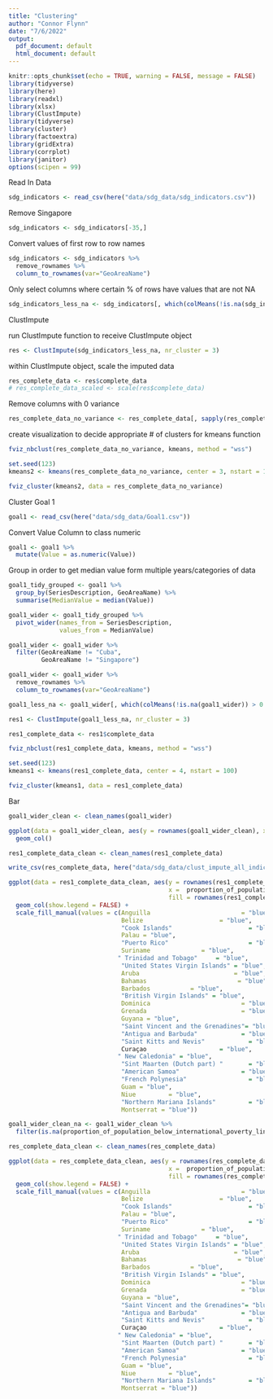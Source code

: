 ```yaml
---
title: "Clustering"
author: "Connor Flynn"
date: "7/6/2022"
output:
  pdf_document: default
  html_document: default
---
```


```r
knitr::opts_chunk$set(echo = TRUE, warning = FALSE, message = FALSE)
library(tidyverse)
library(here)
library(readxl)
library(xlsx)
library(ClustImpute)
library(tidyverse)
library(cluster)
library(factoextra)
library(gridExtra)
library(corrplot)
library(janitor)
options(scipen = 99)
```

Read In Data

```r
sdg_indicators <- read_csv(here("data/sdg_data/sdg_indicators.csv"))
```

Remove Singapore

```r
sdg_indicators <- sdg_indicators[-35,]
```

Convert values of first row to row names

```r
sdg_indicators <- sdg_indicators %>% 
  remove_rownames %>% 
  column_to_rownames(var="GeoAreaName")
```



Only select columns where certain % of rows have values that are not NA

```r
sdg_indicators_less_na <- sdg_indicators[, which(colMeans(!is.na(sdg_indicators)) > 0.45)]
```

ClustImpute



run ClustImpute function to receive ClustImpute object

```r
res <- ClustImpute(sdg_indicators_less_na, nr_cluster = 3)
```

within ClustImpute object, scale the imputed data

```r
res_complete_data <- res$complete_data
# res_complete_data_scaled <- scale(res$complete_data)
```

Remove columns with 0 variance

```r
res_complete_data_no_variance <- res_complete_data[, sapply(res_complete_data, var) != 0]
```

create visualization to decide appropriate \# of clusters for kmeans function

```r
fviz_nbclust(res_complete_data_no_variance, kmeans, method = "wss")
```

```r
set.seed(123)
kmeans2 <- kmeans(res_complete_data_no_variance, center = 3, nstart = 100)
```

```r
fviz_cluster(kmeans2, data = res_complete_data_no_variance)
```



Cluster Goal 1


```r
goal1 <- read_csv(here("data/sdg_data/Goal1.csv"))

```

Convert Value Column to class numeric
```r
goal1 <- goal1 %>% 
  mutate(Value = as.numeric(Value))
```


Group in order to get median value form multiple years/categories of data
```r

goal1_tidy_grouped <- goal1 %>% 
  group_by(SeriesDescription, GeoAreaName) %>% 
  summarise(MedianValue = median(Value))
```


```r
goal1_wider <- goal1_tidy_grouped %>% 
  pivot_wider(names_from = SeriesDescription,
              values_from = MedianValue)
```


```r
goal1_wider <- goal1_wider %>% 
  filter(GeoAreaName != "Cuba",
         GeoAreaName != "Singapore")
```




```r
goal1_wider <- goal1_wider %>% 
  remove_rownames %>% 
  column_to_rownames(var="GeoAreaName")
```


```r
goal1_less_na <- goal1_wider[, which(colMeans(!is.na(goal1_wider)) > 0.45)]
```


```r
res1 <- ClustImpute(goal1_less_na, nr_cluster = 3)
```

```r
res1_complete_data <- res1$complete_data
```

```r
fviz_nbclust(res1_complete_data, kmeans, method = "wss")
```

```r
set.seed(123)
kmeans1 <- kmeans(res1_complete_data, center = 4, nstart = 100)
```


```r
fviz_cluster(kmeans1, data = res1_complete_data)
```


Bar 

```r
goal1_wider_clean <- clean_names(goal1_wider)
```

```r
ggplot(data = goal1_wider_clean, aes(y = rownames(goal1_wider_clean), x =  proportion_of_population_below_international_poverty_line_percent)) +
  geom_col()
```
```r
res1_complete_data_clean <- clean_names(res1_complete_data)
```


```r
write_csv(res_complete_data, here("data/sdg_data/clust_impute_all_indicators"))
```



```r
ggplot(data = res1_complete_data_clean, aes(y = rownames(res1_complete_data_clean), 
                                            x =  proportion_of_population_below_international_poverty_line_percent,
                                            fill = rownames(res1_complete_data_clean))) +
  geom_col(show.legend = FALSE) + 
  scale_fill_manual(values = c(Anguilla                         = "blue",  
                               Belize                     = "blue",
                               "Cook Islands"                     = "blue",       
                               Palau = "blue",
                               "Puerto Rico"                      = "blue",   
                               Suriname              = "blue",
                              " Trinidad and Tobago"     = "blue",
                               "United States Virgin Islands" = "blue",
                               Aruba                          = "blue",
                               Bahamas                         = "blue",
                               Barbados           = "blue",
                               "British Virgin Islands" = "blue",
                               Dominica                         = "blue", 
                               Grenada                          = "blue", 
                               Guyana = "blue",
                               "Saint Vincent and the Grenadines"= "blue",
                               "Antigua and Barbuda"            = "blue",
                               "Saint Kitts and Nevis"            = "blue",              
                               Curaçao                    = "blue",
                              " New Caledonia" = "blue",
                               "Sint Maarten (Dutch part) "       = "blue",           
                               "American Samoa"                 = "blue",
                               "French Polynesia"                 = "blue",            
                               Guam = "blue",
                               Niue         = "blue",
                               "Northern Mariana Islands"         = "blue",              
                               Montserrat = "blue"))
```
```r
goal1_wider_clean_na <- goal1_wider_clean %>% 
  filter(is.na(proportion_of_population_below_international_poverty_line_percent))
```



```r
res_complete_data_clean <- clean_names(res_complete_data)
```

```r
ggplot(data = res_complete_data_clean, aes(y = rownames(res_complete_data_clean), 
                                            x =  proportion_of_population_below_international_poverty_line_percent,
                                            fill = rownames(res_complete_data_clean))) +
  geom_col(show.legend = FALSE) + 
  scale_fill_manual(values = c(Anguilla                         = "blue",  
                               Belize                     = "blue",
                               "Cook Islands"                     = "blue",       
                               Palau = "blue",
                               "Puerto Rico"                      = "blue",   
                               Suriname              = "blue",
                              " Trinidad and Tobago"     = "blue",
                               "United States Virgin Islands" = "blue",
                               Aruba                          = "blue",
                               Bahamas                         = "blue",
                               Barbados           = "blue",
                               "British Virgin Islands" = "blue",
                               Dominica                         = "blue", 
                               Grenada                          = "blue", 
                               Guyana = "blue",
                               "Saint Vincent and the Grenadines"= "blue",
                               "Antigua and Barbuda"            = "blue",
                               "Saint Kitts and Nevis"            = "blue",              
                               Curaçao                    = "blue",
                              " New Caledonia" = "blue",
                               "Sint Maarten (Dutch part) "       = "blue",           
                               "American Samoa"                 = "blue",
                               "French Polynesia"                 = "blue",            
                               Guam = "blue",
                               Niue         = "blue",
                               "Northern Mariana Islands"         = "blue",              
                               Montserrat = "blue"))
```

